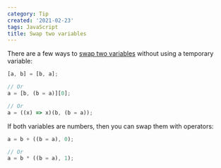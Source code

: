 ```yaml
---
category: Tip
created: '2021-02-23'
tags: JavaScript
title: Swap two variables
---
```


There are a few ways to [swap two variables](https://phuoc.ng/collection/1-loc/swap-two-variables/) without using a temporary variable:

```js
[a, b] = [b, a];

// Or
a = [b, (b = a)][0];

// Or
a = ((x) => x)(b, (b = a));
```

If both variables are numbers, then you can swap them with operators:

```js
a = b + ((b = a), 0);

// Or
a = b * ((b = a), 1);
```

